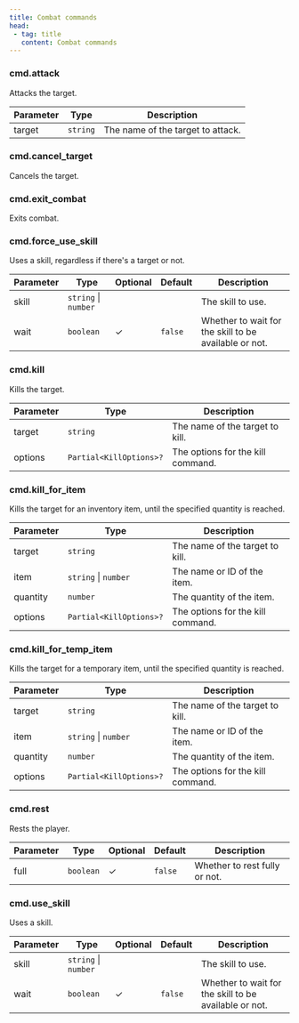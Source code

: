 ```yaml
---
title: Combat commands
head:
 - tag: title
   content: Combat commands
---
```



### cmd.attack
Attacks the target.

| Parameter | Type | Description |
|-----------|------|-------------|
| target | `string` | The name of the target to attack. |


### cmd.cancel_target
Cancels the target.


### cmd.exit_combat
Exits combat.


### cmd.force_use_skill
Uses a skill, regardless if there's a target or not.

| Parameter | Type | Optional | Default | Description |
|-----------|------|----------|---------|-------------|
| skill | `string` \| `number` |  |  | The skill to use. |
| wait | `boolean` | ✓ | `false` | Whether to wait for the skill to be available or not. |


### cmd.kill
Kills the target.

| Parameter | Type | Description |
|-----------|------|-------------|
| target | `string` | The name of the target to kill. |
| options | `Partial<KillOptions>?` | The options for the kill command. |


### cmd.kill_for_item
Kills the target for an inventory item, until the specified quantity is reached.

| Parameter | Type | Description |
|-----------|------|-------------|
| target | `string` | The name of the target to kill. |
| item | `string` \| `number` | The name or ID of the item. |
| quantity | `number` | The quantity of the item. |
| options | `Partial<KillOptions>?` | The options for the kill command. |


### cmd.kill_for_temp_item
Kills the target for a temporary item, until the specified quantity is reached.

| Parameter | Type | Description |
|-----------|------|-------------|
| target | `string` | The name of the target to kill. |
| item | `string` \| `number` | The name or ID of the item. |
| quantity | `number` | The quantity of the item. |
| options | `Partial<KillOptions>?` | The options for the kill command. |


### cmd.rest
Rests the player.

| Parameter | Type | Optional | Default | Description |
|-----------|------|----------|---------|-------------|
| full | `boolean` | ✓ | `false` | Whether to rest fully or not. |


### cmd.use_skill
Uses a skill.

| Parameter | Type | Optional | Default | Description |
|-----------|------|----------|---------|-------------|
| skill | `string` \| `number` |  |  | The skill to use. |
| wait | `boolean` | ✓ | `false` | Whether to wait for the skill to be available or not. |


